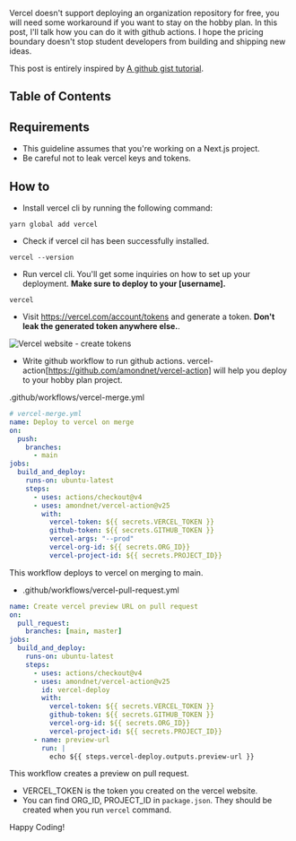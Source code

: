 Vercel doesn't support deploying an organization repository for free, you will need some workaround if you want to stay on the hobby plan. In this post, I'll talk how you can do it with github actions. I hope the pricing boundary doesn't stop student developers from building and shipping new ideas.

This post is entirely inspired by [A github gist tutorial](https://gist.github.com/ky28059/1c9af929a9030105da8cf00006b50484).

## Table of Contents

## Requirements

- This guideline assumes that you're working on a Next.js project.
- Be careful not to leak vercel keys and tokens.

## How to

- Install vercel cli by running the following command:

```
yarn global add vercel
```

- Check if vercel cil has been successfully installed.

```
vercel --version
```

- Run vercel cli. You'll get some inquiries on how to set up your deployment. **Make sure to deploy to your [username].**

```
vercel
```

- Visit https://vercel.com/account/tokens and generate a token. **Don't leak the generated token anywhere else.**.

![Vercel website - create tokens](https://dev-to-uploads.s3.amazonaws.com/uploads/articles/jdy9xepmgqxmlzv6d645.png)

- Write github workflow to run github actions. vercel-action[https://github.com/amondnet/vercel-action] will help you deploy to your hobby plan project.

.github/workflows/vercel-merge.yml

```yml
# vercel-merge.yml
name: Deploy to vercel on merge
on:
  push:
    branches:
      - main
jobs:
  build_and_deploy:
    runs-on: ubuntu-latest
    steps:
      - uses: actions/checkout@v4
      - uses: amondnet/vercel-action@v25
        with:
          vercel-token: ${{ secrets.VERCEL_TOKEN }}
          github-token: ${{ secrets.GITHUB_TOKEN }}
          vercel-args: "--prod"
          vercel-org-id: ${{ secrets.ORG_ID}}
          vercel-project-id: ${{ secrets.PROJECT_ID}}
```

This workflow deploys to vercel on merging to main.

- .github/workflows/vercel-pull-request.yml

```yml
name: Create vercel preview URL on pull request
on:
  pull_request:
    branches: [main, master]
jobs:
  build_and_deploy:
    runs-on: ubuntu-latest
    steps:
      - uses: actions/checkout@v4
      - uses: amondnet/vercel-action@v25
        id: vercel-deploy
        with:
          vercel-token: ${{ secrets.VERCEL_TOKEN }}
          github-token: ${{ secrets.GITHUB_TOKEN }}
          vercel-org-id: ${{ secrets.ORG_ID}}
          vercel-project-id: ${{ secrets.PROJECT_ID}}
      - name: preview-url
        run: |
          echo ${{ steps.vercel-deploy.outputs.preview-url }}
```

This workflow creates a preview on pull request.

- VERCEL_TOKEN is the token you created on the vercel website.
- You can find ORG_ID, PROJECT_ID in `package.json`. They should be created when you run `vercel` command.

Happy Coding!
